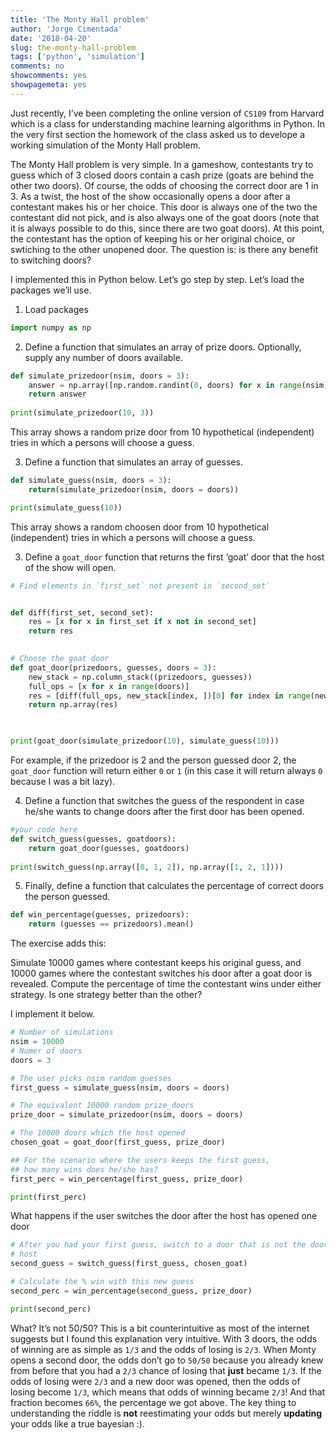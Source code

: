 ---
title: 'The Monty Hall problem'
author: 'Jorge Cimentada'
date: '2018-04-20'
slug: the-monty-hall-problem
tags: ['python', 'simulation']
comments: no
showcomments: yes
showpagemeta: yes
---

Just recently, I've been completing the online version of `CS109` from Harvard which is a class for understanding machine learning algorithms in Python. In the very first section the homework of the class asked us to develope a working simulation of the Monty Hall problem.

The Monty Hall problem is very simple. In a gameshow, contestants try to guess which of 3 closed doors contain a cash prize (goats are behind the other two doors). Of course, the odds of choosing the correct door are 1 in 3. As a twist, the host of the show occasionally opens a door after a contestant makes his or her choice. This door is always one of the two the contestant did not pick, and is also always one of the goat doors (note that it is always possible to do this, since there are two goat doors). At this point, the contestant has the option of keeping his or her original choice, or swtiching to the other unopened door. The question is: is there any benefit to switching doors?

I implemented this in Python below. Let's go step by step. Let's load the packages we'll use.

1. Load packages

```{python}
import numpy as np
```

2. Define a function that simulates an array of prize doors. Optionally, supply any number of doors available.
```{python}
def simulate_prizedoor(nsim, doors = 3):
    answer = np.array([np.random.randint(0, doors) for x in range(nsim)])
    return answer
    
print(simulate_prizedoor(10, 3))
```

This array shows a random prize door from 10 hypothetical (independent) tries in which a persons will choose a guess.

3. Define a function that simulates an array of guesses.
```{python}
def simulate_guess(nsim, doors = 3):
    return(simulate_prizedoor(nsim, doors = doors))

print(simulate_guess(10))
```

This array shows a random choosen door from 10 hypothetical (independent) tries in which a persons will choose a guess.

3. Define a `goat_door` function that returns the first 'goat' door that the host of the show will open.

```{python}
# Find elements in `first_set` not present in `second_set`


def diff(first_set, second_set):
    res = [x for x in first_set if x not in second_set]
    return res
    

# Choose the goat door
def goat_door(prizedoors, guesses, doors = 3):
    new_stack = np.column_stack((prizedoors, guesses))
    full_ops = [x for x in range(doors)]
    res = [diff(full_ops, new_stack[index, ])[0] for index in range(new_stack.shape[0])]
    return np.array(res)
    


print(goat_door(simulate_prizedoor(10), simulate_guess(10)))
```

For example, if the prizedoor is 2 and the person guessed door 2, the `goat_door` function will return either `0` or `1` (in this case it will return always `0` because I was a bit lazy).

4. Define a function that switches the guess of the respondent in case he/she wants to change doors after the first door has been opened.
```{python}
#your code here
def switch_guess(guesses, goatdoors):
    return goat_door(guesses, goatdoors)
    
print(switch_guess(np.array([0, 1, 2]), np.array([1, 2, 1])))
```

5. Finally, define a function that calculates the percentage of correct doors the person guessed.

```{python}
def win_percentage(guesses, prizedoors):
    return (guesses == prizedoors).mean()
```

The exercise adds this:

Simulate 10000 games where contestant keeps his original guess, and 10000 games where the contestant switches his door after a  goat door is revealed. Compute the percentage of time the contestant wins under either strategy. Is one strategy better than the other?

I implement it below.

```{python}
# Number of simulations
nsim = 10000
# Numer of doors
doors = 3

# The user picks nsim random guesses
first_guess = simulate_guess(nsim, doors = doors)

# The equivalent 10000 random prize_doors
prize_door = simulate_prizedoor(nsim, doors = doors)

# The 10000 doors which the host opened
chosen_goat = goat_door(first_guess, prize_door)

## For the scenario where the users keeps the first guess,
## how many wins does he/she has?
first_perc = win_percentage(first_guess, prize_door)

print(first_perc)
```

What happens if the user switches the door after the host has opened one door

```{python}
# After you had your first guess, switch to a door that is not the door opened by the
# host
second_guess = switch_guess(first_guess, chosen_goat)

# Calculate the % win with this new guess
second_perc = win_percentage(second_guess, prize_door)

print(second_perc)
```

What? It's not 50/50? This is a bit counterintuitive as most of the internet suggests but I found this explanation very intuitive. With 3 doors, the odds of winning are as simple as `1/3` and the odds of losing is `2/3`. When Monty opens a second door, the odds don't go to `50/50` because you already knew from before that you had a `2/3` chance of losing that **just** became `1/3`. If the odds of losing were `2/3` and a new door was opened, then the odds of losing become `1/3`, which means that odds of winning became `2/3`! And that fraction becomes `66%`, the percentage we got above. The key thing to understanding the riddle is **not** reestimating your odds but merely **updating** your odds like a true bayesian :).

